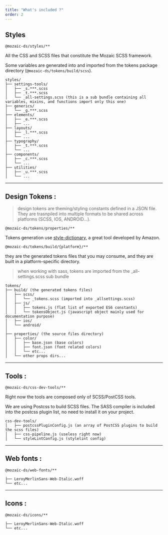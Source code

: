 ```yaml
---
title: "What's included ?"
order: 2
---
```


## Styles

`@mozaic-ds/styles/**`

All the CSS and SCSS files that constitute the Mozaic SCSS framework.

<Highlight theme="info">

Some variables are generated into and imported from the tokens package directory (`@mozaic-ds/tokens/build/scss`).

</Highlight>


```tree
styles/
├── settings-tools/
│   ├── _s.***.scss
│   ├── _t.***.scss
│   └── _all-settings.scss (this is a sub bundle containing all variables, mixins, and functions import only this one)
├── generics/
│   └── _g.***.scss
├── elements/
│   ├── _e.***.scss
│   ├── ...
├── layouts/
│   ├── _l.***.scss
│   └── ...
├── typography/
│   ├── _t.***.scss
│   └── ...
├── components/
│   ├── _c.***.scss
│   └── ...
├── utilities/
│   ├── _u.***.scss
│   └── ...
```

---

## Design Tokens :

> design tokens are theming/styling constants defined in a JSON file. They are trasnpiled into multiple formats to be shared across platforms (SCSS, IOS, ANDROID...).

`@mozaic-ds/tokens/properties/**`

<Highlight theme="info">

Tokens generation use [style-dictionary](https://amzn.github.io/style-dictionary/#/), a great tool developed by Amazon.

</Highlight>


`@mozaic-ds/tokens/build/{platform}/**`

they are the generated tokens files that you may consume, and they are built in a platform-specific directory.

> when working with sass, tokens are imported from the \_all-settings.scss sub bundle

```tree
tokens/
├── build/ (the generated tokens files)
│   ├── scss/
│   │   └── _tokens.scss (imported into _allsettings.scss)
│   ├── js/
│   │   ├── tokens.js (flat list of exported ES6 constants)
│   │   └── tokensObject.js (javascript object mainly used for documentation purpose)
│   ├── ios/
│   └── android/
│
├── properties/ (the source files directory)
│   ├── color/
│   │   ├── base.json (base colors)
│   │   ├── font.json (font related colors)
│   │   └── etc...
│   └── other props dirs...
```

---

## Tools :

`@mozaic-ds/css-dev-tools/**`

Right now the tools are composed only of SCSS/PostCSS tools.

<Highlight theme="tips" title="good to know">

We are using Postcss to build SCSS files. The SASS compiler is included into the postcss plugin list, no need to install it on your project.

</Highlight>


```tree
css-dev-tools/
│   ├── postcssPluginConfig.js (an array of PostCSS plugins to build the scss files)
│   ├── css-pipeline.js (useless right now)
│   └── styleLintConfig.js (stylelint config)
```

---

## Web fonts :

`@mozaic-ds/web-fonts/**`

```tree
├── LeroyMerlinSans-Web-Italic.woff
└── etc...
```

---

## Icons :

`@mozaic-ds/icons/**`

```tree
├── LeroyMerlinSans-Web-Italic.woff
└── etc...
```
